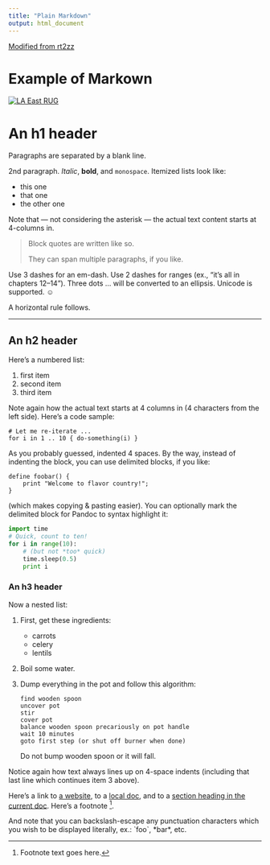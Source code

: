 ```yaml
---
title: "Plain Markdown"
output: html_document
---
```

[Modified from rt2zz](https://gist.github.com/rt2zz/e0a1d6ab2682d2c47746950b84c0b6ee)


# Example of Markown

[![LA East RUG](https://pbs.twimg.com/profile_images/1050080648432574464/TfyW2LBo_400x400.jpg)](https://twitter.com/laeRusers)

An h1 header
============

Paragraphs are separated by a blank line.

2nd paragraph. *Italic*, **bold**, and `monospace`. Itemized lists
look like:

  * this one
  * that one
  * the other one

Note that --- not considering the asterisk --- the actual text
content starts at 4-columns in.

> Block quotes are
> written like so.
>
> They can span multiple paragraphs,
> if you like.

Use 3 dashes for an em-dash. Use 2 dashes for ranges (ex., "it's all
in chapters 12--14"). Three dots ... will be converted to an ellipsis.
Unicode is supported. ☺

A horizontal rule follows.

***

An h2 header
------------

Here's a numbered list:

 1. first item
 2. second item
 3. third item

Note again how the actual text starts at 4 columns in (4 characters
from the left side). Here's a code sample:

    # Let me re-iterate ...
    for i in 1 .. 10 { do-something(i) }

As you probably guessed, indented 4 spaces. By the way, instead of
indenting the block, you can use delimited blocks, if you like:

~~~
define foobar() {
    print "Welcome to flavor country!";
}
~~~

(which makes copying & pasting easier). You can optionally mark the
delimited block for Pandoc to syntax highlight it:

~~~python
import time
# Quick, count to ten!
for i in range(10):
    # (but not *too* quick)
    time.sleep(0.5)
    print i
~~~



### An h3 header ###

Now a nested list:

 1. First, get these ingredients:

      * carrots
      * celery
      * lentils

 2. Boil some water.

 3. Dump everything in the pot and follow
    this algorithm:

        find wooden spoon
        uncover pot
        stir
        cover pot
        balance wooden spoon precariously on pot handle
        wait 10 minutes
        goto first step (or shut off burner when done)

    Do not bump wooden spoon or it will fall.

Notice again how text always lines up on 4-space indents (including
that last line which continues item 3 above).

Here's a link to [a website](http://foo.bar), to a [local
doc](local-doc.html), and to a [section heading in the current
doc](#an-h2-header). Here's a footnote [^1].

[^1]: Footnote text goes here.

And note that you can backslash-escape any punctuation characters
which you wish to be displayed literally, ex.: \`foo\`, \*bar\*, etc.